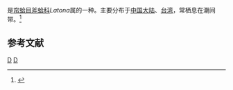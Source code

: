 {{noteTA
|T=zh-cn:豆斧蛤; zh-tw:豆斧蛤;
|1=zh-cn:豆斧蛤; zh-tw:豆斧蛤;
}}
{{Speciesbox
| taxon = Latona faba
| binomial_authority = (Gmelin, 1791)
}}
{{地区用词4|start=学名：''{{lang|la|Latona faba}}''|cn=豆斧蛤|tw=豆斧蛤|as=称}}是[[帘蛤目|帘蛤目]][[斧蛤科|斧蛤科]]''Latona''属的一种。主要分布于[[中国大陆|中国大陆]]、[[台湾|台湾]]，常栖息在潮间带。<ref>{{cite web|url=http://shell.sinica.edu.tw/chinese/shellbase_detail.php?science_no=2535|title=国际贝库：豆斧蛤|publisher=台湾贝类资料库|accessdate=2009-08-11|archive-date=2016-03-04|archive-url=https://web.archive.org/web/20160304090217/http://shell.sinica.edu.tw/chinese/shellbase_detail.php?science_no=2535|dead-url=no}}</ref>

== 参考文献 ==
{{reflist}}

{{taxonbar}}
[[Category:_1791年描述的动物|D]]
[[Category:斧蛤科|D]]